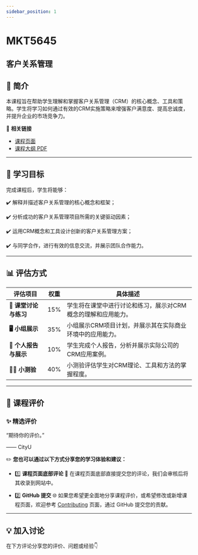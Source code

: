 ```yaml
---
sidebar_position: 1
---
```


# MKT5645
## 客户关系管理

## **📘 简介**
本课程旨在帮助学生理解和掌握客户关系管理（CRM）的核心概念、工具和策略。学生将学习如何通过有效的CRM实施策略来增强客户满意度、提高忠诚度，并提升企业的市场竞争力。

🔗 **相关链接**
- [课程页面](https://www.cityu.edu.hk/catalogue/pg/202425/course/MKT5645.htm)
- [课程大纲 PDF](https://www.cityu.edu.hk/catalogue/pg/202425/course/MKT5645.pdf)

---

## **🎯 学习目标**

完成课程后，学生将能够：

✔️ 解释并描述客户关系管理的核心概念和框架；

✔️ 分析成功的客户关系管理项目所需的关键驱动因素；

✔️ 运用CRM概念和工具设计创新的客户关系管理方案；

✔️ 与同学合作，进行有效的信息交流，并展示团队合作能力。

---

## **📊 评估方式**

| **评估项目**          | **权重** | **具体描述**                                                                                       |
|----------------------|---------|---------------------------------------------------------------------------------------------------|
| **📝 课堂讨论与练习** | 15%     | 学生将在课堂中进行讨论和练习，展示对CRM概念的理解和应用能力。                                     |
| **🖥️ 小组展示**      | 35%     | 小组展示CRM项目计划，并展示其在实际商业环境中的应用能力。                                         |
| **📄 个人报告与展示** | 10%     | 学生完成个人报告，分析并展示实际公司的CRM应用案例。                                               |
| **🧑‍💻 小测验**       | 40%     | 小测验评估学生对CRM理论、工具和方法的掌握程度。                                                     |

---

## **💬 课程评价**

### ✨ **精选评价**
<div className={commentStyles.commentBox}>
    <p className={commentStyles.commentText}>
        “期待你的评价。”
    </p>
    <p className={commentStyles.commentAuthor}>—— CityU</p>
</div>

✏️ **您也可以通过以下方式分享您的学习体验和建议：**

- 1️⃣ **课程页面底部评论**
💬 在课程页面底部直接提交您的评论，我们会审核后将其收录到网站中。

- 2️⃣ **GitHub 提交**
🌐 如果您希望更全面地分享课程评价，或希望修改或新增课程页面，欢迎参考 [Contributing](/contributing) 页面，通过 GitHub 提交您的贡献。

---

## **💡 加入讨论**

在下方评论分享您的评价、问题或经验👇
<Utterances />